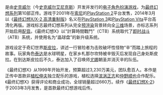 {{vgname|[[最终幻想X|最终幻想X]]|ja=ファイナルファンタジーX|en=Final Fantasy X}}是由[[史克威尔|史克威尔]]（今[[史克威尔艾尼克斯|史克威尔艾尼克斯]]）开发并发行的[[电子角色扮演游戏|电子角色扮演游戏]]，为[[最终幻想系列|最终幻想系列]]第10部正传。游戏于2001年在[[索尼电脑娱乐|索尼]]的[[PlayStation_2|PlayStation 2]]平台发售，2014年3月以《[[最终幻想X/X-2_高清重制版|最终幻想X/X-2 高清重制版]]》名义在[[PlayStation_3|PlayStation 3]]和[[PlayStation_Vita|PlayStation Vita]]平台高清化再版。游戏标志最终幻想系列从完全[[预渲染|预渲染]]背景转向全[[三维计算机图形|三维]]场景，亦标志系列开始启用[[配音|配音]]。《最终幻想X》以“計算時間戰鬥”（CTB）系统取代了[[即时战斗|即时战斗]]（ATB）系统，并使用名为“晶球盘”的新升级系统。

游戏设定于奇幻世界[[斯皮拉|斯皮拉]]，讲述一行冒险者为击败破坏性怪物“辛”而踏上旅程的故事。玩家角色[[泰达|泰达]]是水球明星，在家乡札那尔坎特被辛毁灭后发现自己身处斯皮拉。在到达斯皮拉后不久，泰达加入了召唤师[[尤娜|尤娜]]朝圣并消灭辛的队伍。

《最终幻想X》从1999年开始开发，预算超过3,230万美元，团队愈百人。本作是正传中首款非[[植松伸夫|植松伸夫]]独立配乐的游戏，植松选择[[滨涡正志|滨涡正志]]和[[仲野顺也|仲野顺也]]合作配乐。《最终幻想X》获得评论和商业成功，全球销量超过660万。续作《[[最终幻想X-2|最终幻想X-2]]》于2003年3月发售，是首款最终幻想游戏后传。